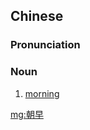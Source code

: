 ==Chinese==
{{zh-forms}}

===Pronunciation===
{{zh-pron
|c=ziu1 zou2
|cat=n
}}

===Noun===
{{zh-noun}}

# {{lb|zh|Cantonese}} [[morning]]

[[mg:朝早]]